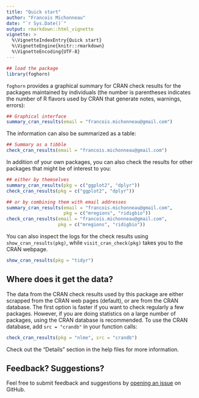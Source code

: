 ```yaml
---
title: "Quick start"
author: "Francois Michonneau"
date: "`r Sys.Date()`"
output: rmarkdown::html_vignette
vignette: >
  %\VignetteIndexEntry{Quick start}
  %\VignetteEngine{knitr::rmarkdown}
  %\VignetteEncoding{UTF-8}
---
```



```r
## load the package
library(foghorn)
```

`foghorn` provides a graphical summary for CRAN check results for the packages
maintained by individuals (the number is parentheses indicates the number of R
flavors used by CRAN that generate notes, warnings, errors):

```r
## Graphical interface
summary_cran_results(email = "francois.michonneau@gmail.com")
```

The information can also be summarized as a table:

```r
## Summary as a tibble
check_cran_results(email = "francois.michonneau@gmail.com")
```

In addition of your own packages, you can also check the results for other
packages that might be of interest to you:

```r
## either by themselves
summary_cran_results(pkg = c("ggplot2", "dplyr"))
check_cran_results(pkg = c("ggplot2", "dplyr"))

## or by combining them with email addresses
summary_cran_results(email = "francois.michonneau@gmail.com",
                     pkg = c("mregions", "ridigbio"))
check_cran_results(email = "francois.michonneau@gmail.com",
                   pkg = c("mregions", "ridigbio"))
```

You can also inspect the logs for the check results using
`show_cran_results(pkg)`, while `visit_cran_check(pkg)` takes you to the CRAN
webpage.

```r
show_cran_results(pkg = "tidyr")
```

## Where does it get the data?

The data from the CRAN check results used by this package are either scrapped
from the CRAN web pages (default), or are from the CRAN database. The first
option is faster if you want to check regularly a few packages. However, if you
are doing statistics on a large number of packages, using the CRAN database is
recommended. To use the CRAN database, add `src = "crandb"` in your function
calls:

```r
check_cran_results(pkg = "nlme", src = "crandb")
```

Check out the "Details" section in the help files for more information.


## Feedback? Suggestions?

Feel free to submit feedback and suggestions
by [opening an issue](https://github.com/fmichonneau/foghorn/issues/new) on
GitHub.
